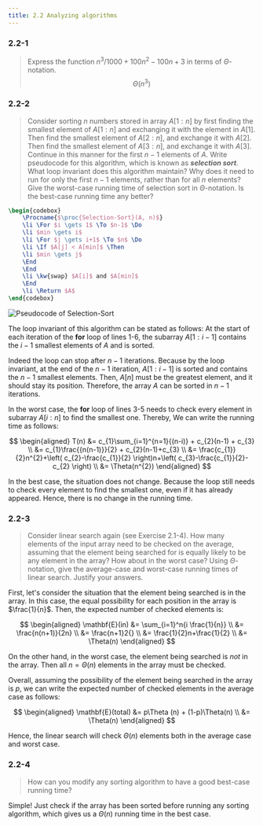 ```yaml
---
title: 2.2 Analyzing algorithms
---
```


### 2.2-1

> Express the function $n^{3}/1000 + 100n^{2}-100n+3$ in terms of $\Theta$-notation.
$$
\Theta(n^{3})
$$

### 2.2-2

> Consider sorting $n$ numbers stored in array $A[1:n]$ by first finding the smallest element of $A[1:n]$ and exchanging it with the element in $A[1]$. Then find the smallest element of $A[2:n]$, and exchange it with $A[2]$. Then find the smallest element of $A[3:n]$, and exchange it with $A[3]$. Continue in this manner for the first $n-1$ elements of $A$. Write pseudocode for this algorithm, which is known as ***selection sort***. What loop invariant does this algorithm maintain? Why does it need to run for only the first $n-1$ elements, rather than for all $n$ elements? Give the worst-case running time of selection sort in $\Theta$-notation. Is the best-case running time any better?

```tex
\begin{codebox}
    \Procname{$\proc{Selection-Sort}(A, n)$}
    \li \For $i \gets 1$ \To $n-1$ \Do
    \li $min \gets i$
    \li \For $j \gets i+1$ \To $n$ \Do
    \li \If $A[j] < A[min]$ \Then
    \li $min \gets j$
    \End
    \End
    \li \kw{swap} $A[i]$ and $A[min]$
    \End
    \li \Return $A$
\end{codebox}
```


<Image src={image1} downscale={4} alt="Pseudocode of Selection-Sort" />

The loop invariant of this algorithm can be stated as follows: At the start of each iteration of the $\mathbf{for}$ loop of lines 1-6, the subarray $A[1:i-1]$ contains the $i-1$ smallest elements of $A$ and is sorted.

Indeed the loop can stop after $n-1$ iterations. Because by the loop invariant, at the end of the $n-1$ iteration, $A[1:i-1]$ is sorted and contains the $n-1$ smallest elements. Then, $A[n]$ must be the greatest element, and it should stay its position. Therefore, the array $A$ can be sorted in $n-1$ iterations.

In the worst case, the $\mathbf{for}$ loop of lines 3-5 needs to check every element in subarray $A[i:n]$ to find the smallest one. Thereby, We can write the running time as follows:

$$
\begin{aligned}
  T(n) &= c_{1}\sum_{i=1}^{n=1}{(n-i)} + c_{2}(n-1) + c_{3} \\
  &= c_{1}\frac{{n(n-1)}}{2} + c_{2}(n-1)+c_{3} \\
  &= \frac{c_{1}}{2}n^{2}+\left( c_{2}-\frac{c_{1}}{2} \right)n+\left( c_{3}-\frac{c_{1}}{2}-c_{2} \right) \\
  &= \Theta(n^{2})
\end{aligned}
$$

In the best case, the situation does not change. Because the loop still needs to check every element to find the smallest one, even if it has already appeared. Hence, there is no change in the running time.

### 2.2-3

> Consider linear search again (see Exercise 2.1-4). How many elements of the input array need to be checked on the average, assuming that the element being searched for is equally likely to be any element in the array? How about in the worst case? Using $\Theta$-notation, give the average-case and worst-case running times of linear search. Justify your answers.

First, let's consider the situation that the element being searched is in the array. In this case, the equal possibility for each position in the array is $\frac{1}{n}$. Then, the expected number of checked elements is:

$$
\begin{aligned}
  \mathbf{E}(in) &= \sum_{i=1}^n{i \frac{1}{n}} \\
  &= \frac{n(n+1)}{2n} \\
  &= \frac{n+1}2{} \\
  &= \frac{1}{2}n+\frac{1}{2} \\
  &= \Theta(n)
\end{aligned}
$$

On the other hand, in the worst case, the element being searched is *not* in the array. Then all $n=\Theta(n)$ elements in the array must be checked.

Overall, assuming the possibility of the element being searched in the array is $p$, we can write the expected number of checked elements in the average case as follows:

$$
\begin{aligned}
  \mathbf{E}(total) &= p\Theta (n) + (1-p)\Theta(n) \\
  &= \Theta(n)
\end{aligned}
$$

Hence, the linear search will check $\Theta(n)$ elements both in the average case and worst case.

### 2.2-4

> How can you modify any sorting algorithm to have a good best-case running time?

Simple! Just check if the array has been sorted before running any sorting algorithm, which gives us a $\Theta(n)$ running time in the best case.